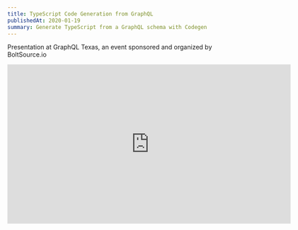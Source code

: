 ```yaml
---
title: TypeScript Code Generation from GraphQL
publishedAt: 2020-01-19
summary: Generate TypeScript from a GraphQL schema with Codegen
---
```

Presentation at GraphQL Texas, an event sponsored and organized by BoltSource.io


<iframe width="640" height="360" src="https://www.youtube.com/embed/KVovMShRykY" frameBorder="0" allowFullScreen/>

<hr/>

Presentación Comunidades de software + TypeScript y Graphql en español para Community Conf, PanamaJS.

<iframe width="640" height="360" src="https://www.youtube.com/embed/MUHj23nZiE4" frameBorder="0" allowFullScreen/>
